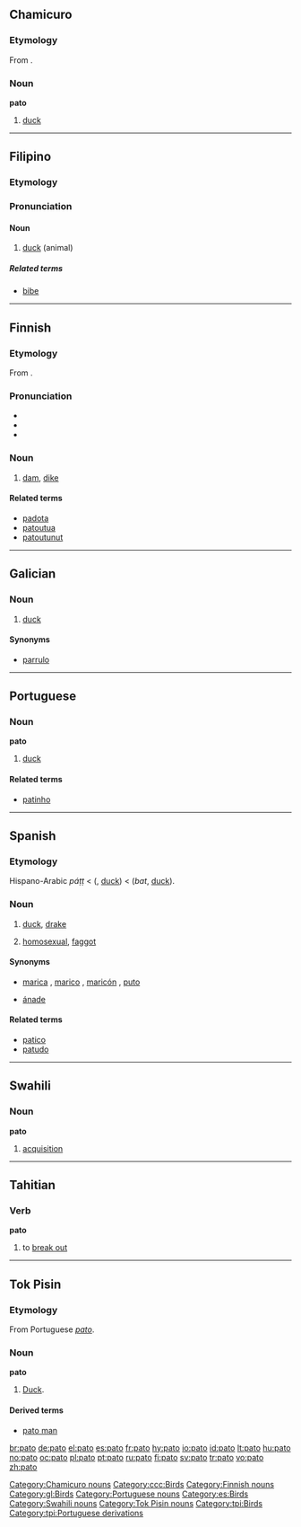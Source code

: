 {{also|pāto}}
==Chamicuro==
===Etymology===
From {{etyl|es|ccc}} {{term|pato|lang=es}}.

===Noun===
'''pato'''

# [[duck]]

[[Category:Chamicuro nouns]]
[[Category:ccc:Birds]]
----

==Filipino==

===Etymology===
{{etyl|es|fil}} {{term|pato|lang=es||duck}}

===Pronunciation===
{{IPA|/'pa.toʔ/|lang=fil}}

====Noun====
{{infl|fil|noun}}
# [[#English|duck]] (animal)

=====Related terms=====
*[[bibe#Tagalog|bibe]]

----

==Finnish==

===Etymology===
From {{proto|Finno-Ugric|paδɜ|lang=fi}}.

===Pronunciation===
* {{hyphenation|pa|to}}
* {{rhymes|ɑto|lang=fi}}
* {{IPA|lang=fi|[ˈpɑto]}}

===Noun===
{{fi-noun|pa|type=mato}}

# [[dam]], [[dike]]

====Related terms====
* [[padota]]
* [[patoutua]]
* [[patoutunut]]

[[Category:Finnish nouns]]

----

==Galician==

===Noun===
{{gl-noun|m}}

# [[duck]]

====Synonyms====
* [[parrulo]]

[[Category:gl:Birds]]

----

==Portuguese==

===Noun===
'''pato''' {{m}}

# [[duck]]

====Related terms====
* [[patinho]]

[[Category:Portuguese nouns]]

----

==Spanish==

===Etymology===
Hispano-Arabic ''páṭṭ'' < {{etyl|ar|es}} {{Arab|[[بط]]}} ({{IPAchar|''baṭṭ''}}, [[duck]]) < {{etyl|fa|es}} {{fa-Arab|[[بت]]}} (''bat'', [[duck]]).

===Noun===
{{es-noun-mf|f=pata}}

# [[duck]], [[drake]]
# {{vulgar|slang|lang=es|Antilles|Nicaragua|Venezuela}} [[homosexual]], [[faggot]]

====Synonyms====
* {{sense|homosexual}} [[marica]] {{m}}, [[marico]] {{m}}, [[maricón]] {{m}}, [[puto]] {{m}}
* {{sense|duck}} [[ánade]]

====Related terms====
* [[patico]]
* [[patudo]]

[[Category:es:Birds]]

----

==Swahili==

===Noun===
'''pato'''

# [[acquisition]]

[[Category:Swahili nouns]]

----

==Tahitian==

===Verb===
'''pato'''

# to [[break out]]

----

==Tok Pisin==

===Etymology===
From Portuguese ''[[pato#Portuguese|pato]]''.

===Noun===
'''pato'''

# [[duck|Duck]].

====Derived terms====
* [[pato man]]

[[Category:Tok Pisin nouns]]
[[Category:tpi:Birds]]
[[Category:tpi:Portuguese derivations]]

[[br:pato]]
[[de:pato]]
[[el:pato]]
[[es:pato]]
[[fr:pato]]
[[hy:pato]]
[[io:pato]]
[[id:pato]]
[[lt:pato]]
[[hu:pato]]
[[no:pato]]
[[oc:pato]]
[[pl:pato]]
[[pt:pato]]
[[ru:pato]]
[[fi:pato]]
[[sv:pato]]
[[tr:pato]]
[[vo:pato]]
[[zh:pato]]